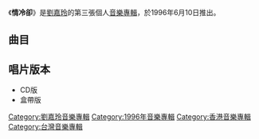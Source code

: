 {{Album infobox | <!-- See Wikipedia:WikiProject_Albums -->
| Name        = 情冷卻
| Type        = [[專輯|專輯]]
| Artist      = [[劉嘉玲|劉嘉玲]]
| Cover       = 劉嘉玲 情冷卻.jpg
| Released    = 1996年6月10日
| Recorded    = 1996年
| Genre       = [[國語流行音樂|國語流行音樂]]
| Length      = 45:45
| Label       = [[巨石音樂|巨石音樂]]
| Number      = 
| Last album  = [[相信愛情_(劉嘉玲專輯)|相信愛情]]<br>（1995年）
| This album  = '''情冷卻'''<br>（1996年）
| Next album  = 
}}

《'''情冷卻'''》是[[劉嘉玲|劉嘉玲]]的第三張個人[[音樂專輯|音樂專輯]]，於1996年6月10日推出。

==曲目==
{{Tracklist
| font_size =
| total_length = 45:45

| title1 = 情冷卻
| music1 = [[Jimmy_Chao|Jimmy Chao]]
| lyrics1 = [[厲曼婷|厲曼婷]]
| arranger1 = [[王豫民_(音樂人)|王豫民]]
| producer1 = [[鄭柏秋|鄭柏秋]]<br>[[張培聖|張培聖]]
| longnote1 = 第一主打歌
| length1 = 4:35

| title2 = 不留餘情
| music2 = [[劉志宏|劉志宏]]
| lyrics2 = [[劉思銘|劉思銘]]
| arranger2 = [[王繼康|王繼康]]
| producer2 = [[吳大衛|吳大衛]]
| longnote2 = 第二主打歌
| length2 = 4:46

| title3 = 裝扮
| music3 = 吳大衛
| lyrics3 = [[黃桂蘭|黃桂蘭]]
| arranger3 = 王繼康
| producer3 = 吳大衛
| longnote3 = 第三主打歌
| length3 = 4:52

| title4 = 專情
| music4 = [[薛忠銘|薛忠銘]]
| lyrics4 = 黃桂蘭
| arranger4 = [[鍾興民|鍾興民]]
| producer4 = 薛忠銘
| longnote4 = 
| length4 = 4:16

| title5 = 等待廝守一生
| music5 = [[鮑比達|鮑比達]] 
| lyrics5 = [[吳灝_(填詞人)|吳灝]]
| arranger5 = 鍾興民
| producer5 = 吳大衛
| longnote5 = 
| length5 = 4:21

| title6 = 佔有
| music6 =  [[郭子|郭子]]
| lyrics6 = [[鄔裕康|鄔裕康]]
| arranger6 = 王豫民
| producer6 = 薛忠銘
| longnote6 = 第四主打歌
| length6 = 4:31

| title7 = 為愛而逃
| music7 = [[林隆璇|林隆璇]]
| lyrics7 = 林隆璇
| arranger7 = 王繼康
| producer7 = 鄭柏秋<br>張培聖
| longnote7 = 
| length7 = 4:51

| title8 = 作朋友就好
| music8 = [[吳旭文|吳旭文]]
| lyrics8 = 吳旭文
| arranger8 = 王繼康
| producer8 = 吳大衛
| longnote8 = 
| length8 = 4:45

| title9 = 猜忌
| music9 = 吳大衛
| lyrics9 = [[張方露|張方露]]
| arranger9 = 王繼康
| producer9 = 吳大衛
| longnote9 = 
| length9 = 4:38

| title10 = 忘了一切忘了我
| music10 = [[黃國倫|黃國倫]] 
| lyrics10 = 鄭柏秋
| arranger10 = [[吳慶隆|吳慶隆]]
| producer10 = 鄭柏秋<br>張培聖
| longnote10 = 
| length10 = 4:06
}}

== 唱片版本 ==
*CD版
*盒帶版


[[Category:劉嘉玲音樂專輯|Category:劉嘉玲音樂專輯]]
[[Category:1996年音樂專輯|Category:1996年音樂專輯]]
[[Category:香港音樂專輯|Category:香港音樂專輯]]
[[Category:台灣音樂專輯|Category:台灣音樂專輯]]
